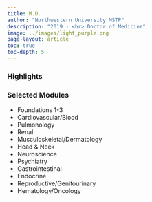 ```yaml
---
title: M.D.
author: "Northwestern University MSTP"
description: "2019 - <br> Doctor of Medicine"
image: ../images/light_purple.png
page-layout: article
toc: true
toc-depth: 5
---
```


### Highlights

### Selected Modules

-   Foundations 1-3
-   Cardiovascular/Blood
-   Pulmonology
-   Renal
-   Musculoskeletal/Dermatology
-   Head & Neck
-   Neuroscience
-   Psychiatry
-   Gastrointestinal
-   Endocrine
-   Reproductive/Genitourinary
-   Hematology/Oncology
